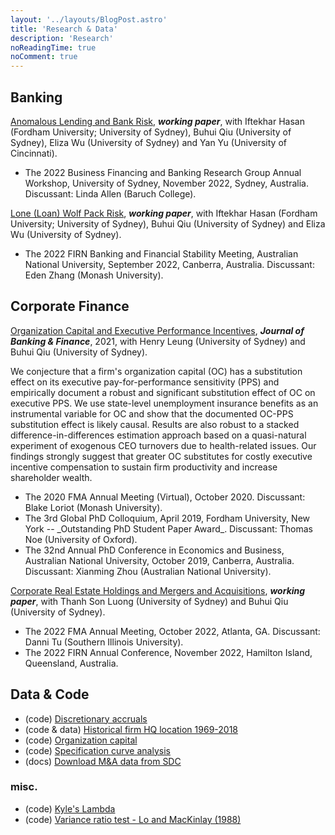 ```yaml
---
layout: '../layouts/BlogPost.astro'
title: 'Research & Data'
description: 'Research'
noReadingTime: true
noComment: true
---
```


## Banking

[Anomalous Lending and Bank Risk](), **_working paper_**, with Iftekhar Hasan (Fordham University; University of Sydney), Buhui Qiu (University of Sydney), Eliza Wu (University of Sydney) and Yan Yu (University of Cincinnati).

<div class="text-sm ml-8 mb-6 border-l-2 pl-4 border-gray-300">
  <div>
    <ul class="list-disc px-4">
      <li>
        The 2022 Business Financing and Banking Research Group Annual Workshop,
        University of Sydney, November 2022, Sydney, Australia. Discussant:
        Linda Allen (Baruch College).
      </li>
    </ul>
  </div>
</div>

[Lone (Loan) Wolf Pack Risk](), **_working paper_**, with Iftekhar Hasan (Fordham University; University of Sydney), Buhui Qiu (University of Sydney) and Eliza Wu (University of Sydney).

<div class="text-sm ml-8 mb-6 border-l-2 pl-4 border-gray-300">
  <div>
    <ul class="list-disc px-4">
      <li>
        The 2022 FIRN Banking and Financial Stability Meeting, Australian
        National University, September 2022, Canberra, Australia. Discussant:
        Eden Zhang (Monash University).
      </li>
    </ul>
  </div>
</div>

## Corporate Finance

[Organization Capital and Executive Performance Incentives](https://doi.org/10.1016/j.jbankfin.2020.106017), **_Journal of Banking & Finance_**, 2021, with Henry Leung (University of Sydney) and Buhui Qiu (University of Sydney).

<div class="text-sm ml-8 mb-6 border-l-2 pl-4 border-gray-300">
  We conjecture that a firm's organization capital (OC) has a substitution
  effect on its executive pay-for-performance sensitivity (PPS) and empirically
  document a robust and significant substitution effect of OC on executive PPS.
  We use state-level unemployment insurance benefits as an instrumental variable
  for OC and show that the documented OC-PPS substitution effect is likely
  causal. Results are also robust to a stacked difference-in-differences
  estimation approach based on a quasi-natural experiment of exogenous CEO
  turnovers due to health-related issues. Our findings strongly suggest that
  greater OC substitutes for costly executive incentive compensation to sustain
  firm productivity and increase shareholder wealth.
  <div>
    <ul class="list-disc px-4">
      <li>
        The 2020 FMA Annual Meeting (Virtual), October 2020. Discussant: Blake
        Loriot (Monash University).
      </li>
      <li>
        The 3rd Global PhD Colloquium, April 2019, Fordham University, New York
        -- _Outstanding PhD Student Paper Award_. Discussant: Thomas Noe
        (University of Oxford).
      </li>
      <li>
        The 32nd Annual PhD Conference in Economics and Business, Australian
        National University, October 2019, Canberra, Australia. Discussant:
        Xianming Zhou (Australian National University).
      </li>
    </ul>
  </div>
</div>

[Corporate Real Estate Holdings and Mergers and Acquisitions](), **_working paper_**, with Thanh Son Luong (University of Sydney) and Buhui Qiu (University of Sydney).

<div class="text-sm ml-8 mb-6 border-l-2 pl-4 border-gray-300">
  <div>
    <ul class="list-disc px-4">
      <li>
        The 2022 FMA Annual Meeting, October 2022, Atlanta, GA. Discussant:
        Danni Tu (Southern Illinois University).
      </li>
      <li>
        The 2022 FIRN Annual Conference, November 2022, Hamilton Island,
        Queensland, Australia.
      </li>
    </ul>
  </div>
</div>

## Data & Code

- (code) [Discretionary accruals](/posts/compute-jackknife-coefficient-estimates-in-sas)
- (code & data) [Historical firm HQ location 1969-2018](/posts/firm-historical-headquarter-state-from-10k)
- (code) [Organization capital](/posts/estimate-organization-capital)
- (code) [Specification curve analysis](/posts/specification-curve-analysis)
- (docs) [Download M&A data from SDC](/posts/merger_acquisition_deals_from_sdc_platinum)

### misc.

- (code) [Kyle's Lambda](/posts/kyleslambda)
- (code) [Variance ratio test - Lo and MacKinlay (1988)](/posts/lomackinlay1988)
